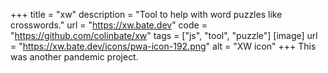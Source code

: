 +++
title = "xw"
description = "Tool to help with word puzzles like crosswords."
url = "https://xw.bate.dev"
code = "https://github.com/colinbate/xw"
tags = ["js", "tool", "puzzle"]
[image]
url = "https://xw.bate.dev/icons/pwa-icon-192.png"
alt = "XW icon"
+++
This was another pandemic project.